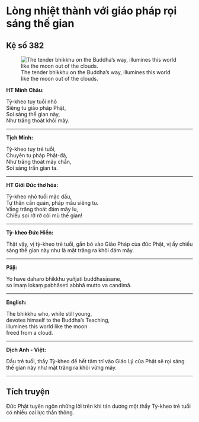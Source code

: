 # Lòng nhiệt thành với giáo pháp rọi sáng thế gian {- #long-nhiet-thanh-voi-giao-phap-roi-sang-the-gian}

## Kệ số 382 {- #ke-so-382}

![The tender bhikkhu on the Buddha’s way, illumines this world like the moon out of the clouds.](images/kinh-phap-cu-ke-so-382-dhammapada-verse-382.jpg){fig-align="center" .lightbox}

**HT Minh Châu:**

Tỳ-kheo tuy tuổi nhỏ  
Siêng tu giáo pháp Phật,  
Soi sáng thế gian này,  
Như trăng thoát khỏi mây.  

<hr class="divider">

**Tịch Minh:**

Tỳ-kheo tuy trẻ tuổi,  
Chuyên tu pháp Phật-đà,  
Như trăng thoát mây chắn,  
Soi sáng trần gian ta.  

<hr class="divider">

**HT Giới Đức thơ hóa:**

Tỳ-kheo nhỏ tuổi mặc dầu,  
Tự thân cần quán, pháp mầu siêng tu.  
Vầng trăng thoát đám mây lu,  
Chiếu soi rỡ rỡ cõi mù thế gian!  

<hr class="divider">

**Tỳ-kheo Đức Hiền:**

Thật vậy, vị tỳ-kheo trẻ tuổi, gắn bó vào Giáo Pháp của đức Phật, vị ấy chiếu sáng thế gian này như là mặt trăng ra khỏi đám mây.  

<hr class="divider">

**Pāḷi:**

Yo have daharo bhikkhu yuñjati buddhasāsane,  
so imaṃ lokaṃ pabhāseti abbhā mutto va candimā.  

<hr class="divider">

**English:**

The bhikkhu who, while still young,  
devotes himself to the Buddha's Teaching,  
illumines this world like the moon  
freed from a cloud.  

<hr class="divider">

**Dịch Anh - Việt:**

Dầu trẻ tuổi, thầy Tỳ-kheo để hết tâm trí vào Giáo Lý của Phật sẽ rọi sáng thế gian này như mặt trăng ra khỏi vừng mây.  

<hr class="divider">

## Tích truyện {- #tich-truyen}

Ðức Phật tuyên ngôn những lời trên khi tán dương một thầy Tỳ-kheo trẻ tuổi có nhiều oai lực thần thông.
